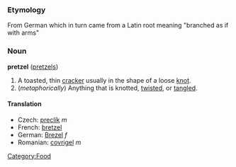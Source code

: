 === Etymology ===
From German which in turn came from a Latin root meaning "branched as if with arms"

=== Noun ===
'''pretzel''' ([[pretzels]])
{{wikipedia}}
# A toasted, thin [[cracker]] usually in the shape of a loose [[knot]].
#(''metaphorically'') Anything that is knotted, [[twist]]ed, or [[tangle]]d.

====Translation====
*Czech: [[preclík]] ''m''
*French: [[bretzel]]
*German: [[Brezel]] ''f''
*Romanian: [[covrigel]] ''m''

[[Category:Food]]